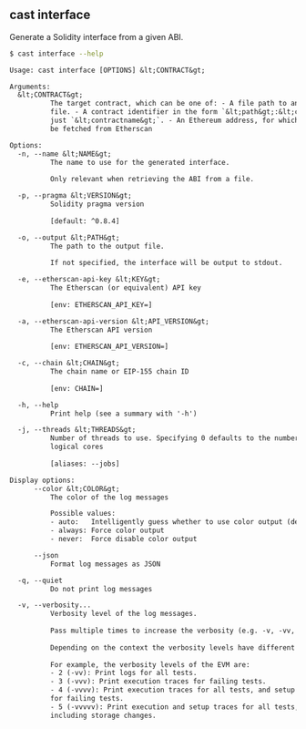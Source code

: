 ## cast interface

Generate a Solidity interface from a given ABI.

```bash
$ cast interface --help
```

```txt
Usage: cast interface [OPTIONS] &lt;CONTRACT&gt;

Arguments:
  &lt;CONTRACT&gt;
          The target contract, which can be one of: - A file path to an ABI JSON
          file. - A contract identifier in the form `&lt;path&gt;:&lt;contractname&gt;` or
          just `&lt;contractname&gt;`. - An Ethereum address, for which the ABI will
          be fetched from Etherscan

Options:
  -n, --name &lt;NAME&gt;
          The name to use for the generated interface.
          
          Only relevant when retrieving the ABI from a file.

  -p, --pragma &lt;VERSION&gt;
          Solidity pragma version
          
          [default: ^0.8.4]

  -o, --output &lt;PATH&gt;
          The path to the output file.
          
          If not specified, the interface will be output to stdout.

  -e, --etherscan-api-key &lt;KEY&gt;
          The Etherscan (or equivalent) API key
          
          [env: ETHERSCAN_API_KEY=]

  -a, --etherscan-api-version &lt;API_VERSION&gt;
          The Etherscan API version
          
          [env: ETHERSCAN_API_VERSION=]

  -c, --chain &lt;CHAIN&gt;
          The chain name or EIP-155 chain ID
          
          [env: CHAIN=]

  -h, --help
          Print help (see a summary with '-h')

  -j, --threads &lt;THREADS&gt;
          Number of threads to use. Specifying 0 defaults to the number of
          logical cores
          
          [aliases: --jobs]

Display options:
      --color &lt;COLOR&gt;
          The color of the log messages

          Possible values:
          - auto:   Intelligently guess whether to use color output (default)
          - always: Force color output
          - never:  Force disable color output

      --json
          Format log messages as JSON

  -q, --quiet
          Do not print log messages

  -v, --verbosity...
          Verbosity level of the log messages.
          
          Pass multiple times to increase the verbosity (e.g. -v, -vv, -vvv).
          
          Depending on the context the verbosity levels have different meanings.
          
          For example, the verbosity levels of the EVM are:
          - 2 (-vv): Print logs for all tests.
          - 3 (-vvv): Print execution traces for failing tests.
          - 4 (-vvvv): Print execution traces for all tests, and setup traces
          for failing tests.
          - 5 (-vvvvv): Print execution and setup traces for all tests,
          including storage changes.
```